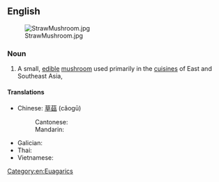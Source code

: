 ==English==
{{wikipedia|Volvariella volvacea}}
[[File:StrawMushroom.jpg|frameless|right]]

===Noun===
{{en-noun}}

# A small, [[edible]] [[mushroom]] used primarily in the [[cuisine]]s of East and Southeast Asia, {{taxlink|Volvariella volvacea|species|noshow=1}}

====Translations====
{{trans-top|small edible mushroom, ''Volvariella volvacea''}}
* Chinese: [[草菇]] (cǎogū)
*: Cantonese: {{t|yue|草菇|tr=cou2 gu1|sc=Hani}}
*: Mandarin: {{t+|cmn|草菇|tr=cǎogū|sc=Hani}}
{{trans-mid}}
* Galician: {{t+|gl|cogomelo da palla|m}}
* Thai: {{t+|th|เห็ดฟาง|tr=hèt faang}}
* Vietnamese: {{t+|vi|nấm rơm}}
{{trans-bottom}}

{{attention|vi}}

[[Category:en:Euagarics]]